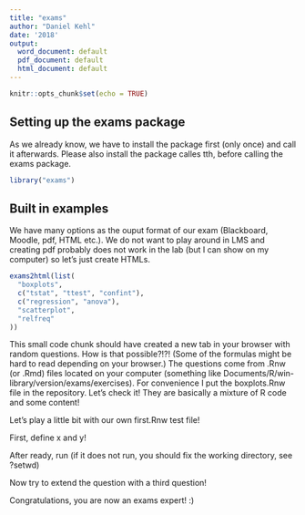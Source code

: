 ```yaml
---
title: "exams"
author: "Daniel Kehl"
date: '2018'
output:
  word_document: default
  pdf_document: default
  html_document: default
---
```


```r
knitr::opts_chunk$set(echo = TRUE)
```

## Setting up the exams package

As we already know, we have to install the package first (only once) and call it afterwards. Please also install the package calles tth, before calling the exams package.

```r
library("exams")
```

## Built in examples

We have many options as the ouput format of our exam (Blackboard, Moodle, pdf, HTML etc.). We do not want to play around in LMS and creating pdf probably does not work in the lab (but I can show on my computer) so let's just create HTMLs.


```r
exams2html(list(
  "boxplots",
  c("tstat", "ttest", "confint"),
  c("regression", "anova"),
  "scatterplot",
  "relfreq"
))
```

This small code chunk should have created a new tab in your browser with random questions. How is that possible?!?! (Some of the formulas might be hard to read depending on your browser.)
The questions come from .Rnw (or .Rmd) files located on your computer (something like Documents/R/win-library/version/exams/exercises). For convenience I put the boxplots.Rnw file in the repository. Let's check it! They are basically a mixture of R code and some content!

Let's play a little bit with our own first.Rnw test file!

First, define x and y!

After ready, run (if it does not run, you should fix the working directory, see ?setwd)

Now try to extend the question with a third question!

Congratulations, you are now an exams expert! :)